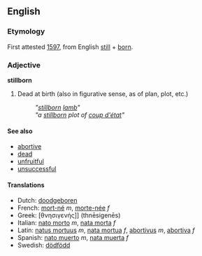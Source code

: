 ==English==
===Etymology===
First attested [[w:1597|1597]], from English [[still]] + [[born]].

===Adjective===
'''stillborn'''
#Dead at birth (also in figurative sense, as of plan, plot, etc.)
#: ''"[[stillborn]] [[lamb]]"''
#: ''"a [[stillborn]] plot of [[coup d'état]]"''

====See also====
*[[abortive]]
*[[dead]]
*[[unfruitful]]
*[[unsuccessful]]

====Translations====
*Dutch: [[doodgeboren]]
*French: [[mort-né]] ''m'', [[morte-née]] ''f''
*Greek: [θνησιγενής]] (thnēsigenēs)
*Italian: [[nato morto]] ''m'', [[nata morta]] ''f''
*Latin: [[natus mortuus]] ''m'', [[nata mortua]] ''f'', [[abortivus]] ''m'', [[abortiva]] ''f''
*Spanish: [[nato muerto]] ''m'', [[nata muerta]] ''f''
*Swedish: [[dödfödd]]
